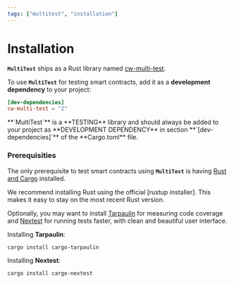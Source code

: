 ```yaml
---
tags: ["multitest", "installation"]
---
```



[rustup installer]: https://rustup.rs
[Rust and Cargo]: https://www.rust-lang.org/tools/install
[Tarpaulin]: https://github.com/xd009642/tarpaulin
[Nextest]: https://nexte.st
[cw-multi-test]: https://crates.io/crates/cw-multi-test

# Installation

**`MultiTest`** ships as a Rust library named [cw-multi-test].

To use **`MultiTest`** for testing smart contracts, add it as a **development dependency** to your
project:

```toml filename="Cargo.toml"
[dev-dependencies]
cw-multi-test = "2"
```

<Callout emoji="🚨">
  **`MultiTest`** is a **TESTING** library and should always be added to your project as
  **DEVELOPMENT DEPENDENCY** in section **`[dev-dependencies]`** of the **Cargo.toml** file.
</Callout>

### Prerequisities

The only prerequisite to test smart contracts using **`MultiTest`** is having [Rust and Cargo]
installed.

<Callout>
  We recommend installing Rust using the official [rustup installer]. This makes it easy to stay on
  the most recent Rust version.
</Callout>

Optionally, you may want to install [Tarpaulin] for measuring code coverage and [Nextest] for
running tests faster, with clean and beautiful user interface.

Installing **Tarpaulin**:

```shell
cargo install cargo-tarpaulin
```

Installing **Nextest**:

```shell
cargo install cargo-nextest
```
